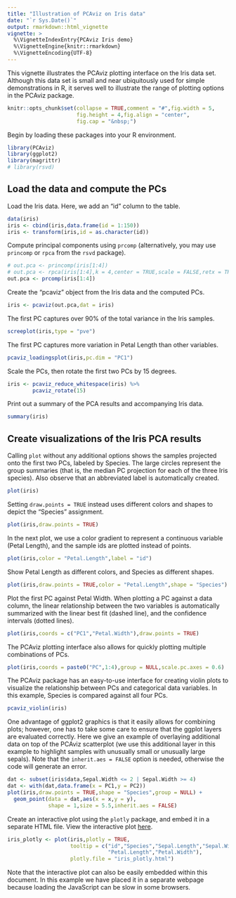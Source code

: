 ```yaml
---
title: "Illustration of PCAviz on Iris data"
date: "`r Sys.Date()`"
output: rmarkdown::html_vignette
vignette: >
  %\VignetteIndexEntry{PCAviz Iris demo}
  %\VignetteEngine{knitr::rmarkdown}
  %\VignetteEncoding{UTF-8}
---
```


This vignette illustrates the PCAviz plotting interface on the Iris
data set. Although this data set is small and near ubiquitously used
for simple demonstrations in R, it serves well to illustrate the range
of plotting options in the PCAviz package.

```r
knitr::opts_chunk$set(collapse = TRUE,comment = "#",fig.width = 5,
                      fig.height = 4,fig.align = "center",
                      fig.cap = "&nbsp;")
```

Begin by loading these packages into your R environment. 

```r
library(PCAviz)
library(ggplot2)
library(magrittr)
# library(rsvd)
```

## Load the data and compute the PCs

Load the Iris data. Here, we add an "id" column to the table.

```r
data(iris)
iris <- cbind(iris,data.frame(id = 1:150))
iris <- transform(iris,id = as.character(id))
```

Compute principal components using `prcomp` (alternatively,
you may use `princomp` or `rpca` from the `rsvd` package).

```r
# out.pca <- princomp(iris[1:4])
# out.pca <- rpca(iris[1:4],k = 4,center = TRUE,scale = FALSE,retx = TRUE)
out.pca <- prcomp(iris[1:4])
```

Create the "pcaviz" object from the Iris data and the computed PCs.

```r
iris <- pcaviz(out.pca,dat = iris)
```

The first PC captures over 90% of the total variance in the Iris
samples.

```r
screeplot(iris,type = "pve")
```

The first PC captures more variation in Petal Length than other variables.

```r
pcaviz_loadingsplot(iris,pc.dim = "PC1")
```

Scale the PCs, then rotate the first two PCs by 15 degrees.

```r
iris <- pcaviz_reduce_whitespace(iris) %>%
        pcaviz_rotate(15)
```
		
Print out a summary of the PCA results and accompanying Iris data.

```r
summary(iris)
```

## Create visualizations of the Iris PCA results

Calling `plot` without any additional options shows the samples projected 
onto the first two PCs, labeled by Species.  The large circles represent the 
group summaries  (that is, the median PC projection for each of the three Iris 
species). Also observe that an abbreviated label is automatically created.

```r
plot(iris)
```

Setting `draw.points = TRUE` instead uses different colors and shapes to
depict the "Species" assignment.

```r
plot(iris,draw.points = TRUE)
```

In the next plot, we use a color gradient to represent a continuous variable
(Petal Length), and the sample ids are plotted instead of points.

```r
plot(iris,color = "Petal.Length",label = "id")
```

Show Petal Length as different colors, and Species as different shapes.

```r
plot(iris,draw.points = TRUE,color = "Petal.Length",shape = "Species")
```

Plot the first PC against Petal Width. When plotting a PC against a data
column, the linear relationship between the two variables is automatically
summarized with the linear best fit (dashed line), and the confidence 
intervals (dotted lines).

```r
plot(iris,coords = c("PC1","Petal.Width"),draw.points = TRUE)
```

The PCAviz plotting interface also allows for quickly plotting
multiple combinations of PCs.

```r
plot(iris,coords = paste0("PC",1:4),group = NULL,scale.pc.axes = 0.6)
```

The PCAviz package has an easy-to-use interface for creating
violin plots to visualize the relationship between PCs and categorical
data variables. In this example, Species is compared against all four PCs.

```r
pcaviz_violin(iris)
```

One advantage of ggplot2 graphics is that it easily allows for combining 
plots; however, one has to take some care to ensure that the ggplot layers
are evaluated correctly. Here we give an example of overlaying additional 
data on top of the PCAviz scatterplot (we use this additional layer in this
example to highlight samples with unusually small or unusually large sepals). 
Note that the `inherit.aes = FALSE` option is needed, otherwise the code 
will generate an error.

```r
dat <- subset(iris$data,Sepal.Width <= 2 | Sepal.Width >= 4)
dat <- with(dat,data.frame(x = PC1,y = PC2))
plot(iris,draw.points = TRUE,shape = "Species",group = NULL) +
  geom_point(data = dat,aes(x = x,y = y),
             shape = 1,size = 5.5,inherit.aes = FALSE)
```

Create an interactive plot using the `plotly` package, and embed it in a 
separate HTML file. View the interactive plot [here](iris_plotly.html).

```r
iris_plotly <- plot(iris,plotly = TRUE,
                    tooltip = c("id","Species","Sepal.Length","Sepal.Width",
                                "Petal.Length","Petal.Width"),
                    plotly.file = "iris_plotly.html")
```

Note that the interactive plot can also be easily embedded within this 
document. In this example we have placed it in a separate webpage because
loading the JavaScript can be slow in some browsers.
